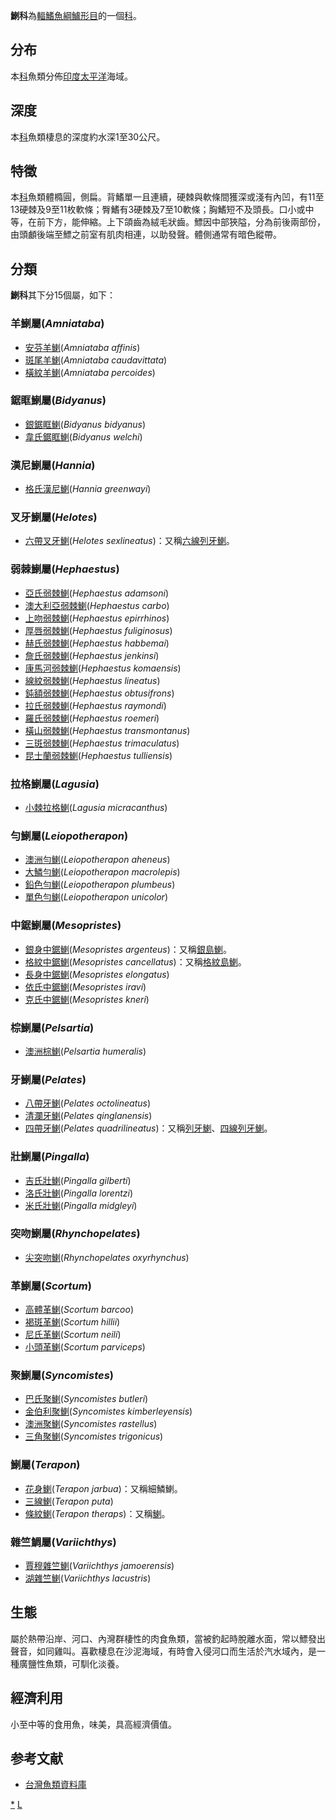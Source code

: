 {{Automatic taxobox
| taxon = Terapontidae
| authority = 
| image = Yellowtail trumpeter.jpg
| subdivision_ranks = [[屬|屬]]
| subdivision = 見內文
}}
'''鯻科'''為[[輻鰭魚綱|輻鰭魚綱]][[鱸形目|鱸形目]]的一個[[科|科]]。

==分布==
本[[科|科]]魚類分佈[[印度|印度]][[太平洋|太平洋]]海域。

==深度==
本[[科|科]]魚類棲息的深度約水深1至30公尺。

==特徵==
本[[科|科]]魚類體橢圓，側扁。背鰭單一且連續，硬棘與軟條間獲深或淺有內凹，有11至13硬棘及9至11枚軟條；臀鰭有3硬棘及7至10軟條；胸鰭短不及頭長。口小或中等，在前下方，能伸縮。上下頜齒為絨毛狀齒。鰾因中部狹隘，分為前後兩部份，由頭顱後端至鰾之前室有肌肉相連，以助發聲。體側通常有暗色縱帶。

==分類==
'''鯻科'''其下分15個屬，如下：
===羊鯻屬(''Amniataba'')===
*[[安芬羊鯻|安芬羊鯻]](''Amniataba affinis'')
*[[斑尾羊鯻|斑尾羊鯻]](''Amniataba caudavittata'')
*[[橫紋羊鯻|橫紋羊鯻]](''Amniataba percoides'')
===鋸眶鯻屬(''Bidyanus'')===
*[[銀鋸眶鯻|銀鋸眶鯻]](''Bidyanus bidyanus'')
*[[韋氏鋸眶鯻|韋氏鋸眶鯻]](''Bidyanus welchi'')
===漢尼鯻屬(''Hannia'')===
*[[格氏漢尼鯻|格氏漢尼鯻]](''Hannia greenwayi'')
===叉牙鯻屬(''Helotes'')===
*[[六帶叉牙鯻|六帶叉牙鯻]](''Helotes sexlineatus'')：又稱[[六線列牙鯻|六線列牙鯻]]。

===弱棘鯻屬(''Hephaestus'')===
*[[亞氏弱棘鯻|亞氏弱棘鯻]](''Hephaestus adamsoni'')
*[[澳大利亞弱棘鯻|澳大利亞弱棘鯻]](''Hephaestus carbo'')
*[[上吻弱棘鯻|上吻弱棘鯻]](''Hephaestus epirrhinos'')
*[[厚唇弱棘鯻|厚唇弱棘鯻]](''Hephaestus fuliginosus'')
*[[赫氏弱棘鯻|赫氏弱棘鯻]](''Hephaestus habbemai'')
*[[詹氏弱棘鯻|詹氏弱棘鯻]](''Hephaestus jenkinsi'')
*[[康馬河弱棘鯻|康馬河弱棘鯻]](''Hephaestus komaensis'')
*[[線紋弱棘鯻|線紋弱棘鯻]](''Hephaestus lineatus'')
*[[鈍額弱棘鯻|鈍額弱棘鯻]](''Hephaestus obtusifrons'')
*[[拉氏弱棘鯻|拉氏弱棘鯻]](''Hephaestus raymondi'')
*[[羅氏弱棘鯻|羅氏弱棘鯻]](''Hephaestus roemeri'')
*[[橫山弱棘鯻|橫山弱棘鯻]](''Hephaestus transmontanus'')
*[[三斑弱棘鯻|三斑弱棘鯻]](''Hephaestus trimaculatus'')
*[[昆士蘭弱棘鯻|昆士蘭弱棘鯻]](''Hephaestus tulliensis'')

===拉格鯻屬(''Lagusia'')===
*[[小棘拉格鯻|小棘拉格鯻]](''Lagusia micracanthus'')
===勻鯻屬(''Leiopotherapon'')===
*[[澳洲勻鯻|澳洲勻鯻]](''Leiopotherapon aheneus'')
*[[大鱗勻鯻|大鱗勻鯻]](''Leiopotherapon macrolepis'')
*[[鉛色勻鯻|鉛色勻鯻]](''Leiopotherapon plumbeus'')
*[[單色勻鯻|單色勻鯻]](''Leiopotherapon unicolor'')

===中鋸鯻屬(''Mesopristes'')===
*[[銀身中鋸鯻|銀身中鋸鯻]](''Mesopristes argenteus'')：又稱[[銀島鯻|銀島鯻]]。
*[[格紋中鋸鯻|格紋中鋸鯻]](''Mesopristes cancellatus'')：又稱[[格紋島鯻|格紋島鯻]]。
*[[長身中鋸鯻|長身中鋸鯻]](''Mesopristes elongatus'')
*[[依氏中鋸鯻|依氏中鋸鯻]](''Mesopristes iravi'')
*[[克氏中鋸鯻|克氏中鋸鯻]](''Mesopristes kneri'')

===棕鯻屬(''Pelsartia'')===
*[[澳洲棕鯻|澳洲棕鯻]](''Pelsartia humeralis'')
===牙鯻屬(''Pelates'')===
*[[八帶牙鯻|八帶牙鯻]](''Pelates octolineatus'')
*[[清瀾牙鯻|清瀾牙鯻]](''Pelates qinglanensis'')
*[[四帶牙鯻|四帶牙鯻]](''Pelates quadrilineatus'')：又稱[[列牙鯻|列牙鯻]]、[[四線列牙鯻|四線列牙鯻]]。

===壯鯻屬(''Pingalla'')===
*[[吉氏壯鯻|吉氏壯鯻]](''Pingalla gilberti'')
*[[洛氏壯鯻|洛氏壯鯻]](''Pingalla lorentzi'')
*[[米氏壯鯻|米氏壯鯻]](''Pingalla midgleyi'')

===突吻鯻屬(''Rhynchopelates'')===
*[[尖突吻鯻|尖突吻鯻]](''Rhynchopelates oxyrhynchus'')

===革鯻屬(''Scortum'')===
*[[高體革鯻|高體革鯻]](''Scortum barcoo'')
*[[褐斑革鯻|褐斑革鯻]](''Scortum hillii'')
*[[尼氏革鯻|尼氏革鯻]](''Scortum neili'')
*[[小頭革鯻|小頭革鯻]](''Scortum parviceps'')
===聚鯻屬(''Syncomistes'')===
*[[巴氏聚鯻|巴氏聚鯻]](''Syncomistes butleri'')
*[[金伯利聚鯻|金伯利聚鯻]](''Syncomistes kimberleyensis'')
*[[澳洲聚鯻|澳洲聚鯻]](''Syncomistes rastellus'')
*[[三角聚鯻|三角聚鯻]](''Syncomistes trigonicus'')

===鯻屬(''Terapon'')===
*[[花身鯻|花身鯻]](''Terapon jarbua'')：又稱細鱗鯻。
*[[三線鯻|三線鯻]](''Terapon puta'')
*[[條紋鯻|條紋鯻]](''Terapon theraps'')：又稱[[鯻|鯻]]。

===雜竺鯛屬(''Variichthys'')===
*[[賈穆雜竺鯻|賈穆雜竺鯻]](''Variichthys jamoerensis'')
*[[湖雜竺鯻|湖雜竺鯻]](''Variichthys lacustris'')

==生態==
屬於熱帶沿岸、河口、內灣群棲性的肉食魚類，當被釣起時脫離水面，常以鰾發出聲音，如同雞叫。喜歡棲息在沙泥海域，有時會入侵河口而生活於汽水域內，是一種廣鹽性魚類，可馴化淡養。

==經濟利用==
小至中等的食用魚，味美，具高經濟價值。

==参考文献==
*[http://fishdb.sinica.edu.tw/ 台灣魚類資料庫] {{Wayback|url=http://fishdb.sinica.edu.tw/ |date=20160304193340 }}
{{taxonbar}}
[[Category:鯻科|*]]
[[Category:鲈形目|L]]